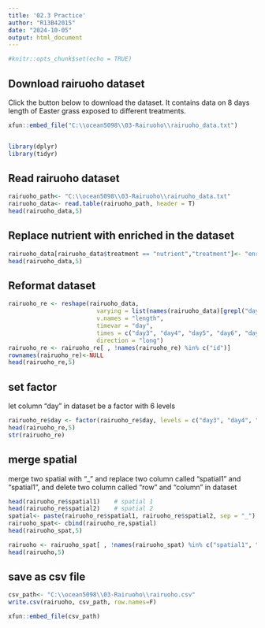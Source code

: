 ```yaml
---
title: '02.3 Practice'
author: "R13B42015"
date: "2024-10-05"
output: html_document
---
```


```r
#knitr::opts_chunk$set(echo = TRUE)
```

## Download rairuoho dataset
Click the button below to download the dataset. It contains data on 8 days length of Easter grass exposed to different treatments. 
```r
xfun::embed_file("C:\\ocean5098\\03-Rairuoho\\rairuoho_data.txt")
```

```r

```

```r
library(dplyr)
library(tidyr)
```

## Read rairuoho dataset
```r
rairuoho_path<- "C:\\ocean5098\\03-Rairuoho\\rairuoho_data.txt"
rairuoho_data<- read.table(rairuoho_path, header = T)
head(rairuoho_data,5)
```

## Replace nutrient with enriched in the dataset
```r
rairuoho_data[rairuoho_data$treatment == "nutrient","treatment"]<- "enriched"
head(rairuoho_data,5)
```
## Reformat dataset
```r
rairuoho_re <- reshape(rairuoho_data,
                         varying = list(names(rairuoho_data)[grepl("day", names(rairuoho_data))]),
                         v.names = "length",
                         timevar = "day",
                         times = c("day3", "day4", "day5", "day6", "day7", "day8"),
                         direction = "long")
rairuoho_re <- rairuoho_re[ , !names(rairuoho_re) %in% c("id")]
rownames(rairuoho_re)<-NULL
head(rairuoho_re,5)
```

## set factor
let column "day" in dataset be a factor with 6 levels
```r
rairuoho_re$day <- factor(rairuoho_re$day, levels = c("day3", "day4", "day5", "day6", "day7", "day8"))
head(rairuoho_re,5)
str(rairuoho_re)
```

## merge spatial
merge two spatial with "_" and replace two column called "spatial1" and "spatial1", and delete two column called "row" and "column" in dataset
```r
head(rairuoho_re$spatial1)    # spatial 1
head(rairuoho_re$spatial2)    # spatial 2
spatial<- paste(rairuoho_re$spatial1, rairuoho_re$spatial2, sep = "_")
rairuoho_spat<- cbind(rairuoho_re,spatial)
head(rairuoho_spat,5)
```

```r
rairuoho <- rairuoho_spat[ , !names(rairuoho_spat) %in% c("spatial1", "spatial2", "row", "column")]
head(rairuoho,5)
```

## save as csv file
```r
csv_path<- "C:\\ocean5098\\03-Rairuoho\\rairuoho.csv"
write.csv(rairuoho, csv_path, row.names=F)
```
```r
xfun::embed_file(csv_path)
```